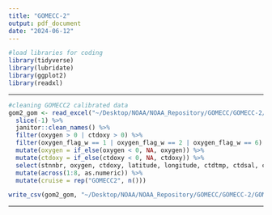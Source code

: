 ```yaml
---
title: "GOMECC-2"
output: pdf_document
date: "2024-06-12"
---
```


```r
#load libraries for coding
library(tidyverse)
library(lubridate)
library(ggplot2)
library(readxl)
```

-------------------------------------------------------------------------------

```r
#cleaning GOMECC2 calibrated data
gom2_gom <- read_excel("~/Desktop/NOAA/NOAA_Repository/GOMECC/GOMECC-2/GOMECC2_station_data-1.xlsx") %>% 
  slice(-1) %>% 
  janitor::clean_names() %>% 
  filter(oxygen > 0 | ctdoxy > 0) %>% 
  filter(oxygen_flag_w == 1 | oxygen_flag_w == 2 | oxygen_flag_w == 6) %>% 
  mutate(oxygen = if_else(oxygen < 0, NA, oxygen)) %>% 
  mutate(ctdoxy = if_else(ctdoxy < 0, NA, ctdoxy)) %>%
  select(stnnbr, oxygen, ctdoxy, latitude, longitude, ctdtmp, ctdsal, ctdprs, date) %>% 
  mutate(across(1:8, as.numeric)) %>% 
  mutate(cruise = rep("GOMECC2", n()))

write_csv(gom2_gom, "~/Desktop/NOAA/NOAA_Repository/GOMECC/GOMECC-2/GOMECC-2-CLEAN.csv") # --> GOMECC-2-CLEAN
```

--------------------------------------------------------------------------------
